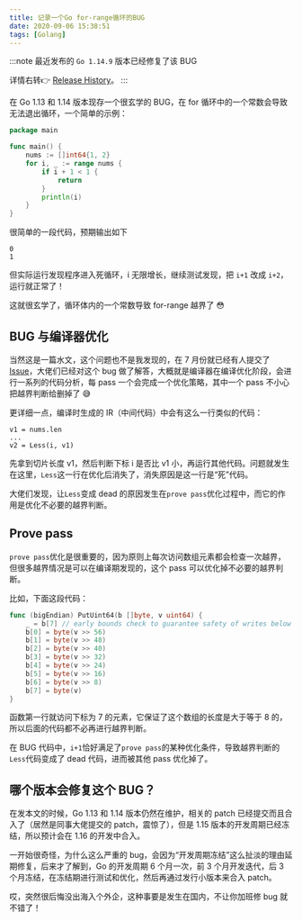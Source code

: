 ```yaml
---
title: 记录一个Go for-range循环的BUG
date: 2020-09-06 15:38:51
tags: [Golang]
---
```


:::note
最近发布的 `Go 1.14.9` 版本已经修复了该 BUG

详情右转👉 [Release History](https://golang.org/doc/devel/release.html#go1.14)。
:::

在 Go 1.13 和 1.14 版本现存一个很玄学的 BUG，在 for 循环中的一个常数会导致无法退出循环，一个简单的示例：

```go
package main

func main() {
	nums := []int64{1, 2}
	for i, _ := range nums {
		if i + 1 < 1 {
			return
		}
		println(i)
	}
}
```

很简单的一段代码，预期输出如下

```
0
1
```

但实际运行发现程序进入死循环，i 无限增长，继续测试发现，把 `i+1` 改成 `i+2`，运行就正常了！

这就很玄学了，循环体内的一个常数导致 for-range 越界了 😳

## BUG 与编译器优化

当然这是一篇水文，这个问题也不是我发现的，在 7 月份就已经有人提交了 [Issue](https://github.com/golang/go/issues/40367)，大佬们已经对这个 bug 做了解答，大概就是编译器在编译优化阶段，会进行一系列的代码分析，每 pass 一个会完成一个优化策略，其中一个 pass 不小心把越界判断给删掉了 😅

更详细一点，编译时生成的 IR（中间代码）中会有这么一行类似的代码：

```
v1 = nums.len
...
v2 = Less(i, v1)
```

先拿到切片长度 v1，然后判断下标 i 是否比 v1 小，再运行其他代码。问题就发生在这里，`Less`这一行在优化后消失了，消失原因是这一行是“死”代码。

大佬们发现，让`Less`变成 dead 的原因发生在`prove pass`优化过程中，而它的作用是优化不必要的越界判断。

## Prove pass

`prove pass`优化是很重要的，因为原则上每次访问数组元素都会检查一次越界，但很多越界情况是可以在编译期发现的，这个 pass 可以优化掉不必要的越界判断。

比如，下面这段代码：

```go
func (bigEndian) PutUint64(b []byte, v uint64) {
    _ = b[7] // early bounds check to guarantee safety of writes below
    b[0] = byte(v >> 56)
    b[1] = byte(v >> 48)
    b[2] = byte(v >> 40)
    b[3] = byte(v >> 32)
    b[4] = byte(v >> 24)
    b[5] = byte(v >> 16)
    b[6] = byte(v >> 8)
    b[7] = byte(v)
}
```

函数第一行就访问下标为 7 的元素，它保证了这个数组的长度是大于等于 8 的，所以后面的代码都不必再进行越界判断。

在 BUG 代码中，`i+1`恰好满足了`prove pass`的某种优化条件，导致越界判断的`Less`代码变成了 dead 代码，进而被其他 pass 优化掉了。

## 哪个版本会修复这个 BUG？

在发本文的时候，Go 1.13 和 1.14 版本仍然在维护，相关的 patch 已经提交而且合入了（居然是同事大佬提交的 patch，震惊了），但是 1.15 版本的开发周期已经冻结，所以预计会在 1.16 的开发中合入。

一开始很奇怪，为什么这么严重的 bug，会因为“开发周期冻结”这么扯淡的理由延期修复，后来才了解到，Go 的开发周期 6 个月一次，前 3 个月开发迭代，后 3 个月冻结，在冻结期进行测试和优化，然后再通过发行小版本来合入 patch。

哎，突然很后悔没出海入个外企，这种事要是发生在国内，不让你加班修 bug 就不错了！
